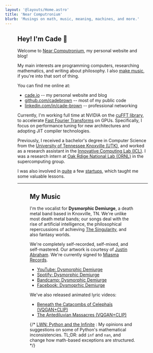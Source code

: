 ```yaml
---
layout: '@layouts/Home.astro'
title: 'Near Computronium'
blurb: 'Musings on math, music, meaning, machines, and more.'
---
```



<Figure src='/assets/cade-pics/cade-face-0.webp' alt='Me, circa 2019' class='wow-fr' />

## Hey! I'm Cade 👋

Welcome to [Near Computronium](/posts), my personal website and blog!

My main interests are programming computers, researching mathematics, and writing about philosophy. I also [make music](https://dysmorphicdemiurge.bandcamp.com/), if you're into that sort of thing.

You can find me online at:

* [cade.io](https://cade.io) -- my personal website and blog
* [github.com/cadebrown](https://github.com/cadebrown) -- most of my public code
* [linkedin.com/in/cade-brown](https://www.linkedin.com/in/cade-brown/) -- professional networking

Currently, I'm working full time at NVIDIA on the [cuFFT library](https://docs.nvidia.com/cuda/cufft/), to accelerate [Fast Fourier Transforms](https://en.wikipedia.org/wiki/Fast_Fourier_transform) on GPUs. Specifically, I focus on performance tuning for new architectures and adopting JIT compiler technologies.

Previously, I received a bachelor's degree in Computer Science from the [University of Tennessee Knoxville (UTK)](https://www.eecs.utk.edu/faculty/), and worked as a research assistant in the [Innovative Computing Lab (ICL)](https://icl.utk.edu/about). I was a research intern at [Oak Rdige National Lab (ORNL)](https://www.olcf.ornl.gov/) in the supercomputing group. 

I was also involved in [quite](https://www.linkedin.com/company/qardian-labs/) a few [startups](https://news.utk.edu/2022/05/06/student-start-ups-awarded-funding/), which taught me some valuable lessons.

<hr />

<Figure class='wow-fl' alt='Album Artwork: DEREALIZATION' src='/assets/dysdemi/DDD.webp' />

## My Music

I'm the vocalist for **Dysmorphic Demiurge**, a death metal band based in Knoxville, TN. We're unlike most death metal bands; our songs deal with the rise of artificial intelligence, the philosophical repercussions of achieving [The Singularity](https://en.wikipedia.org/wiki/Technological_singularity), and also fantasy worlds.

We're completely self-recorded, self-mixed, and self-mastered. Our artwork is courtesy of [Justin Abraham](https://www.instagram.com/artofjustinabraham). We're currently signed to [Miasma Records](https://miasmarecords.com/collections/dysmorphic-demiurge).

  * [YouTube: Dysmorphic Demiurge](https://www.youtube.com/watch?v=UNTbP-NvcyE)
  * [Spotify: Dysmorphic Demiurge](https://open.spotify.com/artist/2NM6WS7JFttSBNyZH2Bv5t)
  * [Bandcamp: Dysmorphic Demiurge](https://dysmorphicdemiurge.bandcamp.com/)
  * [Facebook: Dysmoprhic Demiurge](https://www.facebook.com/DysmorphicDemiurge/)

We've also released animated lyric videos:

  * [Beneath the Catacombs of Celephaïs (VQGAN+CLIP)](https://www.youtube.com/watch?v=wWBboUDMPw4)
  * [The Antediluvian Massacres (VQGAN+CLIP)](https://www.youtube.com/watch?v=zfiS3b4mlZs)

{/* 
[LWN: Python and the Infinite](https://lwn.net/Articles/833624/)
: My opinions and suggestions on some of Python's mathematical inconsistencies. TL;DR: add `inf` and `nan`, and change how math-based exceptions are structured. */}

